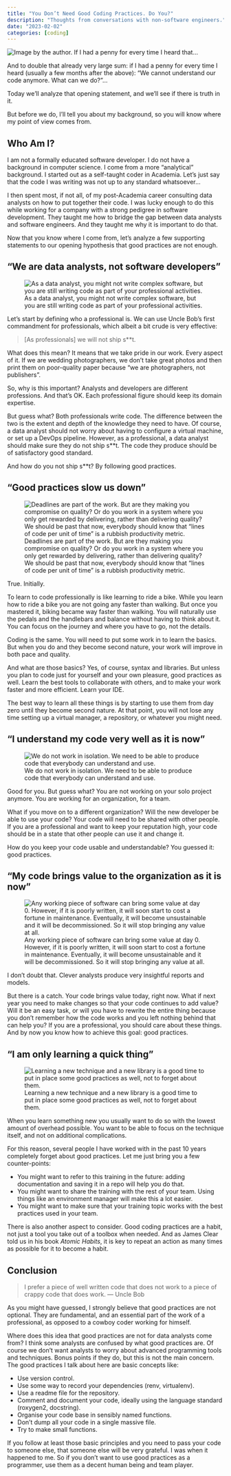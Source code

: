 ```yaml
---
title: "You Don’t Need Good Coding Practices. Do You?"
description: "Thoughts from conversations with non-software engineers."
date: "2023-02-02"
categories: [coding]
---
```

![Image by the author.](img/cover.png)
If I had a penny for every time I heard that…

And to double that already very large sum: if I had a penny for every time I heard (usually a few months after the above): “We cannot understand our code anymore. What can we do?”…

Today we’ll analyze that opening statement, and we’ll see if there is truth in it.

But before we do, I’ll tell you about my background, so you will know where my point of view comes from.

## Who Am I?

I am not a formally educated software developer. I do not have a background in computer science. I come from a more “analytical” background. I started out as a self-taught coder in Academia. Let’s just say that the code I was writing was not up to any standard whatsoever…

I then spent most, if not all, of my post-Academia career consulting data analysts on how to put together their code. I was lucky enough to do this while working for a company with a strong pedigree in software development. They taught me how to bridge the gap between data analysts and software engineers. And they taught me why it is important to do that.

Now that you know where I come from, let’s analyze a few supporting statements to our opening hypothesis that good practices are not enough.

## “We are data analysts, not software developers”

![As a data analyst, you might not write complex software, but you are still writing code as part of your professional activities.](img/case.jpg)

Let’s start by defining who a professional is. We can use Uncle Bob’s first commandment for professionals, which albeit a bit crude is very effective:

> [As professionals] we will not ship s**t.

What does this mean? It means that we take pride in our work. Every aspect of it. If we are wedding photographers, we don’t take great photos and then print them on poor-quality paper because “we are photographers, not publishers”.

So, why is this important? Analysts and developers are different professions. And that’s OK. Each professional figure should keep its domain expertise.

But guess what? Both professionals write code. The difference between the two is the extent and depth of the knowledge they need to have. Of course, a data analyst should not worry about having to configure a virtual machine, or set up a DevOps pipeline. However, as a professional, a data analyst should make sure they do not ship s**t. The code they produce should be of satisfactory good standard.

And how do you not ship s**t? By following good practices.

## “Good practices slow us down”

![Deadlines are part of the work. But are they making you compromise on quality? Or do you work in a system where you only get rewarded by delivering, rather than delivering quality? We should be past that now, everybody should know that “lines of code per unit of time” is a rubbish productivity metric.](img/fast.png)

True. Initially.

To learn to code professionally is like learning to ride a bike. While you learn how to ride a bike you are not going any faster than walking. But once you mastered it, biking became way faster than walking. You will naturally use the pedals and the handlebars and balance without having to think about it. You can focus on the journey and where you have to go, not the details.

Coding is the same. You will need to put some work in to learn the basics. But when you do and they become second nature, your work will improve in both pace and quality.

And what are those basics? Yes, of course, syntax and libraries. But unless you plan to code just for yourself and your own pleasure, good practices as well. Learn the best tools to collaborate with others, and to make your work faster and more efficient. Learn your IDE.

The best way to learn all these things is by starting to use them from day zero until they become second nature. At that point, you will not lose any time setting up a virtual manager, a repository, or whatever you might need.

## “I understand my code very well as it is now”
![We do not work in isolation. We need to be able to produce code that everybody can understand and use.](img/understand.png)

Good for you. But guess what? You are not working on your solo project anymore. You are working for an organization, for a team.

What if you move on to a different organization? Will the new developer be able to use your code? Your code will need to be shared with other people. If you are a professional and want to keep your reputation high, your code should be in a state that other people can use it and change it.

How do you keep your code usable and understandable? You guessed it: good practices.

## “My code brings value to the organization as it is now”

![Any working piece of software can bring some value at day 0. However, if it is poorly written, it will soon start to cost a fortune in maintenance. Eventually, it will become unsustainable and it will be decommissioned. So it will stop bringing any value at all.](img/chart.png)

I don’t doubt that. Clever analysts produce very insightful reports and models.

But there is a catch. Your code brings value today, right now. What if next year you need to make changes so that your code continues to add value? Will it be an easy task, or will you have to rewrite the entire thing because you don’t remember how the code works and you left nothing behind that can help you? If you are a professional, you should care about these things. And by now you know how to achieve this goal: good practices.

## “I am only learning a quick thing”

![Learning a new technique and a new library is a good time to put in place some good practices as well, not to forget about them.](img/docs.png)

When you learn something new you usually want to do so with the lowest amount of overhead possible. You want to be able to focus on the technique itself, and not on additional complications.

For this reason, several people I have worked with in the past 10 years completely forget about good practices. Let me just bring you a few counter-points:

- You might want to refer to this training in the future: adding documentation and saving it in a repo will help you do that.
- You might want to share the training with the rest of your team. Using things like an environment manager will make this a lot easier.
- You might want to make sure that your training topic works with the best practices used in your team.

There is also another aspect to consider. Good coding practices are a habit, not just a tool you take out of a toolbox when needed. And as James Clear told us in his book *Atomic Habits*, it is key to repeat an action as many times as possible for it to become a habit.

## Conclusion

> I prefer a piece of well written code that does not work to a piece of crappy code that does work. — Uncle Bob

As you might have guessed, I strongly believe that good practices are not optional. They are fundamental, and an essential part of the work of a professional, as opposed to a cowboy coder working for himself.

Where does this idea that good practices are not for data analysts come from? I think some analysts are confused by what good practices are. Of course we don’t want analysts to worry about advanced programming tools and techniques. Bonus points if they do, but this is not the main concern. The good practices I talk about here are basic concepts like:

- Use version control.
- Use some way to record your dependencies (renv, virtualenv).
- Use a readme file for the repository.
- Comment and document your code, ideally using the language standard (roxygen2, docstring).
- Organise your code base in sensibly named functions.
- Don’t dump all your code in a single massive file.
- Try to make small functions.

If you follow at least those basic principles and you need to pass your code to someone else, that someone else will be very grateful. I was when it happened to me. So if you don’t want to use good practices as a programmer, use them as a decent human being and team player.


